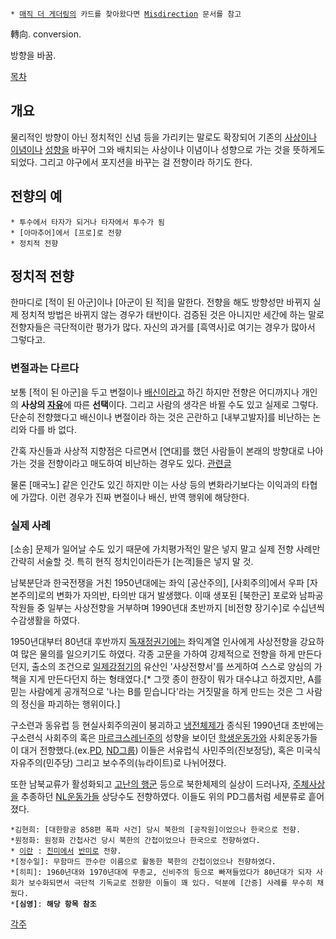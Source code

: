  * [[매직 더 게더링]]의 카드를 찾아왔다면 [[Misdirection]] 문서를 참고


轉向. conversion.

방향을 바꿈.

[[목차]]
== 개요 ==
물리적인 방향이 아닌 정치적인 신념 등을 가리키는 말로도 확장되어 기존의 [[사상]]이나 [[이념]]이나 [[성향]]을 바꾸어 그와 배치되는 사상이나 이념이나 성향으로 가는 것을 뜻하게도 되었다. 그리고 야구에서 포지션을 바꾸는 걸 전향이라 하기도 한다.
== 전향의 예 ==
 * 투수에서 타자가 되거나 타자에서 투수가 됨
 * [아마추어]에서 [프로]로 전향
 * 정치적 전향
== 정치적 전향 ==
한마디로 [적이 된 아군]이나 [아군이 된 적]을 말한다. 전향을 해도 방향성만 바뀌지 실제 정치적 방법은 바뀌지 않는 경우가 태반이다. 검증된 것은 아니지만 세간에 하는 말로 전향자들은 극단적이란 평가가 많다. 자신의 과거를 [흑역사]로 여기는 경우가 많아서 그렇다고.
=== 변절과는 다르다 ===
보통 [적이 된 아군]을 두고 변절이나 [[배신]]이라고 하긴 하지만 전향은 어디까지나 개인의 '''사상의 [[자유]]'''에 따른 '''선택'''이다. 그리고 사람의 생각은 바뀔 수도 있고 실제로 그렇다. 단순히 전향했다고 배신이나 변절이라 하는 것은 곤란하고 [내부고발자]를 비난하는 논리와 다를 바 없다.

간혹 자신들과 사상적 지향점은 다르면서 [연대]를 했던 사람들이 본래의 방향대로 나아가는 것을 전향이라고 매도하여 비난하는 경우도 있다. [http://www.cine21.com/news/view/group/M551/p/10/mag_id/68692 관련글]

물론 [매국노] 같은 인간도 있긴 하지만 이는 사상 등의 변화라기보다는 이익과의 타협에 가깝다. 이런 경우가 진짜 변절이나 배신, 반역 행위에 해당한다.
=== 실제 사례 ===
[소송] 문제가 일어날 수도 있기 때문에 가치평가적인 말은 넣지 말고 실제 전향 사례만 간략히 서술할 것. 특히 현직 정치인이라든가 [논객]들은 넣지 말 것. 

남북분단과 한국전쟁을 거친 1950년대에는 좌익 [공산주의], [사회주의]에서  우파 [자본주의]로의 변화가 자의반, 타의반 대거 발생했다. 이때 생포된 [북한군] 포로와 남파공작원들 중 일부는 사상전향을 거부하며 1990년대 초반까지 [비전향 장기수]로 수십년씩 수감생활을 하였다.

1950년대부터 80년대 후반까지 [[독재]]정권기에는 좌익계열 인사에게 사상전향을 강요하여 많은 물의를 일으키기도 하였다. 각종 고문을 가하여 강제적으로 전향을 하게 만든다던지, 출소의 조건으로 [[일제강점기]]의 유산인 '사상전향서'를 쓰게하여 스스로 양심의 가책을 지게 만든다던지 하는 형태였다.[* 그깟 종이 한장이 뭐가 대수냐고 하겠지만, A를 믿는 사람에게 공개적으로 '나는 B를 믿습니다'라는 거짓말을 하게 만드는 것은 그 사람의 정신을 파괴하는 행위이다.]

구소련과 동유럽 등 현실사회주의권이 붕괴하고 [[냉전]]체제가 종식된 1990년대 초반에는 구소련식 사회주의 혹은 [[마르크스|마르크스레닌주의]] 성향을 보이던 [[운동권|학생운동가]]와 사회운동가들이 대거 전향했다.(ex.[[PD]], [[ND]]그룹) 이들은 서유럽식 사민주의(진보정당), 혹은 미국식 자유주의(민주당) 그리고 보수주의(뉴라이트)로 나뉘어졌다.
 
또한 남북교류가 활성화되고 [[고난의 행군]] 등으로 북한체제의 실상이 드러나자, [[주체사상]]을 추종하던 [[NL]]운동가들 상당수도 전향하였다. 이들도 위의 PD그룹처럼 세분류로 흩어졌다.

 *김현희: [대한항공 858편 폭파 사건] 당시 북한의 [공작원]이었으나 한국으로 전향.
 *원정화: 원정화 간첩사건 당시 북한의 간첩이었으나 한국으로 전향하였다.
 * [[이란]] : [[친미]]에서 [[반미]]로 전향.
 *[정수일]: 무함마드 깐수란 이름으로 활동한 북한의 간첩이었으나 전향하였다.
 *[히피]: 1960년대와 1970년대에 무종교, 신비주의 등으로 빠져들었다가 80년대가 되자 사회가 보수화되면서 극단적 기독교로 전향한 이들이 꽤 있다. 덕분에 [간증] 사례를 무수히 채웠다.
 *'''[심영]''': '''해당 항목 참조'''
[[각주]]
